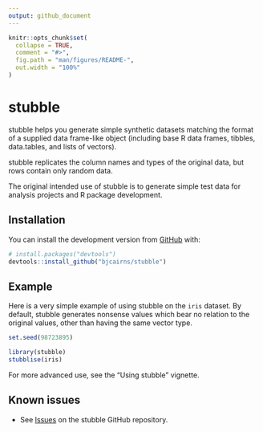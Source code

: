 ```yaml
---
output: github_document
---
```


<!-- README.md is generated from README.Rmd. Please edit that file -->

```r
knitr::opts_chunk$set(
  collapse = TRUE,
  comment = "#>",
  fig.path = "man/figures/README-",
  out.width = "100%"
)
```

# stubble

<!-- badges: start -->
<!-- badges: end -->

stubble helps you generate simple synthetic datasets matching the format of a supplied data frame-like object (including base R data frames, tibbles, data.tables, and lists of vectors). 

stubble replicates the column names and types of the original data, but rows contain only random data.

The original intended use of stubble is to generate simple test data for analysis projects and R package development.

## Installation

You can install the development version from [GitHub](https://github.com/) with:

``` r
# install.packages("devtools")
devtools::install_github("bjcairns/stubble")
```
## Example

Here is a very simple example of using stubble on the `iris` dataset. By default, stubble generates nonsense values which bear no relation to the original values, other than having the same vector type.

``` r
set.seed(98723895)
```

```r
library(stubble)
stubblise(iris)
```

For more advanced use, see the "Using stubble" vignette.

## Known issues

* See [Issues](https://github.com/bjcairns/stubble/issues) on the stubble GitHub repository.
